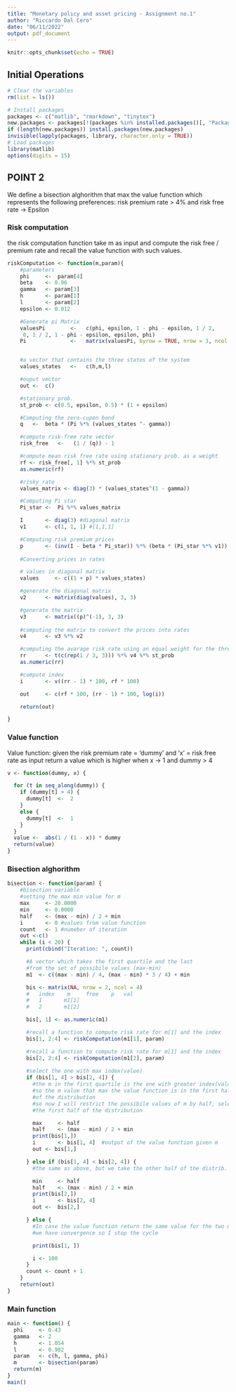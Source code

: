 ```yaml
---
title: "Monetary policy and asset pricing - Assignment no.1"
author: "Riccardo Dal Cero"
date: "06/11/2022"
output: pdf_document
---
```



```r
knitr::opts_chunk$set(echo = TRUE)
```

## Initial Operations

```r
# Clear the variables
rm(list = ls())

# Install packages
packages <- c("matlib", "rmarkdown", "tinytex")
new.packages <- packages[!(packages %in% installed.packages()[, "Package"])]
if (length(new.packages)) install.packages(new.packages)
invisible(lapply(packages, library, character.only = TRUE))
# Load packages
library(matlib)
options(digits = 15)

```

## POINT 2

We define a bisection alghorithm that max the value function which represents
the following preferences: risk premium rate > 4% and risk free rate -> Epsilon

### Risk computation
the risk computation function take m as input and compute the risk free / premium rate and recall
the value function with such values.
```r
riskComputation <- function(m,param){
    #parameters 
    phi     <-  param[4]
    beta    <- 0.96
    gamma   <- param[3]
    h       <- param[1]
    l       <- param[2]
    epsilon <- 0.012

    #Generate pi Matrix
    valuesPi        <-   c(phi, epsilon, 1 - phi - epsilon, 1 / 2,
     0, 1 / 2, 1 - phi - epsilon, epsilon, phi)
    Pi              <-   matrix(valuesPi, byrow = TRUE, nrow = 3, ncol = 3)


    #a vector that contains the three states of the system
    values_states   <-   c(h,m,l)

    #ouput vector
    out <-  c()

    #stationary prob.
    st_prob <- c(0.5, epsilon, 0.5) * (1 + epsilon)

    #Computing the zero-cupon bond 
    q   <-  beta * (Pi %*% (values_states ^- gamma))

    #compute risk-free rate vector
    risk_free   <-   (1 / (q)) - 1

    #compute mean risk free rate using stationary prob. as a weight
    rf <- risk_free[, 1] %*% st_prob
    as.numeric(rf)

    #risky_rate
    values_matrix <- diag(3) * (values_states^(1 - gamma))

    #Computing Pi star
    Pi_star <-  Pi %*% values_matrix

    I       <- diag(3) #diagonal matrix
    v1      <- c(1, 1, 1) #[1,1,1]

    #Computing risk premium prices 
    p       <- (inv(I - beta * Pi_star)) %*% (beta * (Pi_star %*% v1))
    
    #Converting prices in rates

    # values in diagonal matrix
    values     <- c((1 + p) * values_states)

    #generate the diagonal matrix
    v2      <- matrix(diag(values), 3, 3)

    #generate the matrix
    v3      <- matrix((p)^(-1), 3, 3)
    
    #computing the matrix to convert the prices into rates
    v4      <- v3 %*% v2

    #computing the avarage risk rate using an equal weight for the three status
    rr      <- t(c(rep(1 / 3, 3))) %*% v4 %*% st_prob
    as.numeric(rr)

    #compute index
    i       <- v((rr - 1) * 100, rf * 100)

    out     <- c(rf * 100, (rr - 1) * 100, log(i))

    return(out)

}


```



### Value function
Value function: given the risk premium rate = 'dummy' and 'x' = risk 
free rate as input return a value which is higher when x -> 1 and
dummy > 4
```r

v <- function(dummy, x) {

  for (t in seq_along(dummy)) {
    if (dummy[t] > 4) {
      dummy[t]  <-  2
    }
    else {
      dummy[t]  <-  1
    }
  }
  value <-  abs(1 / (1 - x)) * dummy
  return(value)
}
```

### Bisection alghorithm

```r
bisection <- function(param) {
    #bisection variable
    #setting the max min value for m
    max     <- 20.0000
    min     <- 0.0000
    half    <- (max - min) / 2 + min
    i       <- 0 #values from value function
    count   <- 1 #numeber of iteration
    out <-c()
    while (i < 20) {
      print(cbind("Iteration: ", count))

      #A vector which takes the first quartile and the last
      #from the set of possibile values (max-min)
      m1  <- c((max - min) / 4, (max - min) * 3 / 4) + min

      bis <- matrix(NA, nrow = 2, ncol = 4)
      #   index    m     free    p   val
      #   1       m1[1]
      #   2       m1[2]

      bis[, 1] <- as.numeric(m1)

      #recall a function to compute risk rate for m[1] and the index
      bis[1, 2:4] <- riskComputation(m1[1], param)

      #recall a function to compute risk rate for m[1] and the index
      bis[2, 2:4] <- riskComputation(m1[2], param)
      
      #select the one with max index(value)
      if (bis[1, 4] > bis[2, 4]) {
        #the m in the first quartile is the one with greater index(value)
        #so the m value that max the value function is in the first half
        #of the distribution
        #so now I will restrict the possibile values of m by half, selecting
        #the first half of the distribution

        max     <- half
        half    <- (max - min) / 2 + min
        print(bis[1,])
        i       <- bis[1, 4]  #output of the value function given m
        out <- bis[1,]

      } else if (bis[1, 4] < bis[2, 4]) {
        #the same as above, but we take the other half of the distrib.

        min     <- half
        half    <- (max - min) / 2 + min
        print(bis[2,])
        i       <- bis[2, 4]
        out <-  bis[2,]

      } else {
        #In case the value function return the same value for the two m
        #we have convergence so I stop the cycle

        print(bis[1, ])

        i <- 100
      }
      count <- count + 1
    }
    return(out)
}
```

### Main function

```r
main <- function() {
  phi     <- 0.43
  gamma   <- 2
  h       <- 1.054
  l       <- 0.982
  param   <- c(h, l, gamma, phi)
  m       <- bisection(param)
  return(m)
}
main()
```